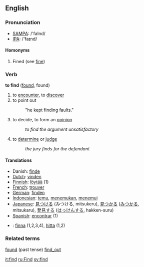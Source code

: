 ==English==

===Pronunciation===
*[[w:SAMPA|SAMPA]]: /'faInd/
*[[w:IPA|IPA]]: /'faɪnd/

====Homonyms====
# Fined (see [[fine]])

===Verb===
'''to find''' ([[found]], found)

# to [[encounter]], to [[discover]]
# to point out
#:"he kept finding faults."
# to decide, to form an [[opinion]]
#:''to find the argument unsatisfactory''
# to [[determine]] or [[judge]]
#: ''the jury finds for the defendant''

====Translations====
*Danish: [[finde]]
*[[Dutch]]: [[vinden]]
*[[Finnish]]: [[löytää]] (1)
*[[French]]: [[trouver]]
*[[German]]: [[finden]]
*[[Indonesian]]: [[temu]], [[temu|menemukan]], [[temu|menemui]]
*[[Japanese]]: [[見つける]] (みつける, mitsukeru), [[見つかる]] ([[みつかる]], mitsukaru), [[発見]]する ([[はっけん]]する, hakken-suru)
*[[Spanish]]: [[encontrar]] (1)
*{{sv}}: [[finna]] (1,2,3,4),  [[hitta]] (1,2)

===Related terms===
[[found]] (past tense)
[[find_out]]

[[it:find]]
[[ru:Find]]
[[sv:find]]